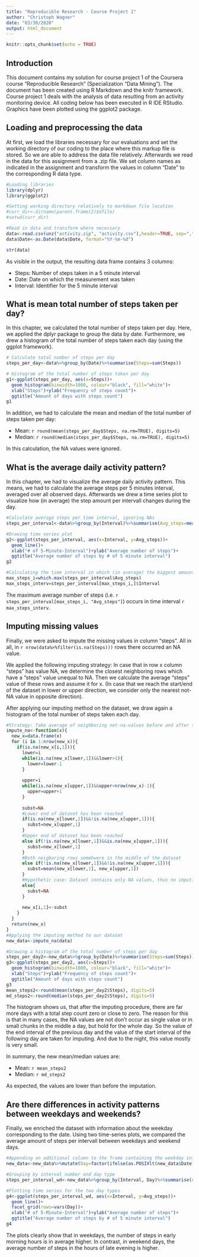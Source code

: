 ```yaml
---
title: "Reproducible Research - Course Project 1"
author: "Christoph Wagner"
date: "03/30/2020"
output: html_document
---
```


```r
knitr::opts_chunk$set(echo = TRUE)
```

## Introduction
This document contains my solution for course project 1 of the Coursera course "Reproducible Research" (Specialization "Data Mining"). The document has been created using R Markdown and the knitr framework.
Course project 1 deals with the analysis of data resulting from an activity monitoring device. 
All coding below has been executed in R IDE RStudio. Graphics have been plotted using the ggplot2 package. 


## Loading and preprocessing the data
At first, we load the libraries necessary for our evaluations and set the working directory of our coding to the place where this markup file is stored. So we are able to address the data file relatively. 
Afterwards we read in the data for this assignment from a .zip file. 
We set column names as indicated in the assignment and transform the values in column "Date" to the corresponding R data type. 

```r
#Loading libraries
library(dplyr)
library(ggplot2)

#Setting working directory relatively to markdown file location
#curr_dir<-dirname(parent.frame(2)$ofile)
#setwd(curr_dir)

#Read in data and transform where necessary
data<-read.csv(unz("activity.zip", "activity.csv"),header=TRUE, sep=",", na.strings="NA", col.names=c("Steps", "Date", "Interval"))
data$Date<-as.Date(data$Date, format="%Y-%m-%d")

str(data)
```
As visible in the output, the resulting data frame contains 3 columns:

* Steps: Number of steps taken in a 5 minute interval
* Date: Date on which the measurement was taken
* Interval: Identifier for the 5 minute interval

## What is mean total number of steps taken per day?
In this chapter, we calculated the total number of steps taken per day. Here, we applied the dplyr package to group the data by date.
Furthermore, we drew a histogram of the total number of steps taken each day (using the ggplot framework).

```r
# Calculate total number of steps per day
steps_per_day<-data%>%group_by(Date)%>%summarise(Steps=sum(Steps))

# Histogram of the total number of steps taken per day
g1<-ggplot(steps_per_day, aes(x=Steps))+
  geom_histogram(binwidth=1000, colour="black", fill="white")+
  xlab("Steps")+ylab("Frequency of steps count")+
  ggtitle("Amount of days with steps count")
g1
```

In addition, we had to calculate the mean and median of the total number of steps taken per day:

* Mean: `r round(mean(steps_per_day$Steps, na.rm=TRUE), digits=5)`
* Median: `r round(median(steps_per_day$Steps, na.rm=TRUE), digits=5)`

In this calculation, the NA values were ignored.

## What is the average daily activity pattern?
In this chapter, we had to visualize the average daily activity pattern. 
This means, we had to calculate the average steps per 5 minutes interval, averaged over all observed days.
Afterwards we drew a time series plot to visualize how (in average) the step amount per intervall changes during the day. 
```r
#Calculate average steps per time interval, ignoring NAs
steps_per_interval<-data%>%group_by(Interval)%>%summarise(Avg_steps=mean(Steps, na.rm=TRUE))

#Drawing time series plot
g2<-ggplot(steps_per_interval, aes(x=Interval, y=Avg_steps))+
  geom_line()+
  xlab("# of 5-Minute-Interval")+ylab("Average number of steps")+
  ggtitle("Average number of steps by # of 5 minute interval")
g2

#Calculating the time interval in which (in average) the biggest amount of steps occurs
max_steps_i=which.max(steps_per_interval$Avg_steps)
max_steps_interv=steps_per_interval[max_steps_i,]$Interval
```

The maximum average number of steps (i.e. `r steps_per_interval[max_steps_i, "Avg_steps"]`) occurs in time interval `r max_steps_interv`.

## Imputing missing values
Finally, we were asked to impute the missing values in column "steps". 
All in all, in `r nrow(data%>%filter(is.na(Steps)))` rows there occurred an NA value. 

We applied the following imputing strategy:
In case that in row x column "steps" has value NA, we determine the closest neighboring rows which have a "steps" value unequal to NA. Then we calculate the average "steps" value of these rows and assume it for x.
(In case that we reach the start/end of the dataset in lower or upper direction, we consider only the nearest not-NA value in opposite direction).

After applying our imputing method on the dataset, we draw again a histogram of the total number of steps taken each day.

```r
#Strategy: Take average of neighboring not-na-values before and after the row with value NA
impute_na<-function(x){
  new_x=data.frame(x)
  for (i in 1:nrow(new_x)){
    if(is.na(new_x[i,1])){
      lower=i
      while(is.na(new_x[lower,1])&&lower>1){
        lower=lower-1
      }
      
      upper=i
      while(is.na(new_x[upper,1])&&upper<nrow(new_x)-1){
        upper=upper+1
      }
      
      subst=NA
      #Lower end of dataset has been reached
      if(is.na(new_x[lower,1])&&!is.na(new_x[upper,1])){
        subst=new_x[upper,1]
      }
      #Upper end of dataset has been reached
      else if(!is.na(new_x[lower,1])&&is.na(new_x[upper,1])){
        subst=new_x[lower,1]
      }
      #Both neigboring rows somehwere in the middle of the dataset
      else if(!is.na(new_x[lower,1])&&!is.na(new_x[upper,1])){
        subst=mean(new_x[lower,1], new_x[upper,1])
      }
      #Hypothetic case: Dataset contains only NA values, thus no imputing possible
      else{
        subst=NA
      }
      
      new_x[i,1]<-subst
    }
  }
  return(new_x)
}
#Applying the imputing method to our dataset
new_data<-impute_na(data)

#Drawing a histogram of the total number of steps per day
steps_per_day2<-new_data%>%group_by(Date)%>%summarise(Steps=sum(Steps))
g3<-ggplot(steps_per_day2, aes(x=Steps))+
  geom_histogram(binwidth=1000, colour="black", fill="white")+
  xlab("Steps")+ylab("Frequency of steps count")+
  ggtitle("Amount of days with steps count")
g3
mean_steps2<-round(mean(steps_per_day2$Steps), digits=5)
md_steps2<-round(median(steps_per_day2$Steps), digits=5)
```

The histogram shows us, that after the imputing procedure, there are far more days with a total step count zero or close to zero. The reason for this is that in many cases, the NA values are not don't occur as single value or in small chunks in the middle a day, but hold for the whole day. So the value of the end interval of the previous day and the value of the start interval of the following day are taken for imputing. And due to the night, this value mostly is very small. 

In summary, the new mean/median values are:

* Mean: `r mean_steps2`
* Median: `r md_steps2`

As expected, the values are lower than before the imputation.

## Are there differences in activity patterns between weekdays and weekends?
Finally, we enriched the dataset with information about the weekday corresponding to the date. 
Using two time-series plots, we compared the average amount of steps per intervall between weekdays and weekend days.

```r
#Appending an additional column to the frame containing the weekday information
new_data<-new_data%>%mutate(Day=factor(ifelse(as.POSIXlt(new_data$Date)$wday>5, "Weekend", "Weekday")))

#Grouping by interval number and day type
steps_per_interval_wd<-new_data%>%group_by(Interval, Day)%>%summarise(Avg_steps=mean(Steps))

#Plotting time series for the two day types
g4<-ggplot(steps_per_interval_wd, aes(x=Interval, y=Avg_steps))+
  geom_line()+
  facet_grid(rows=vars(Day))+
  xlab("# of 5-Minute-Interval")+ylab("Average number of steps")+
  ggtitle("Average number of steps by # of 5 minute interval")
g4
```

The plots clearly show that in weekdays, the number of steps in early morning hours is in average higher. In contrast, in weekend days, the average number of steps in the hours of late evening is higher. 

